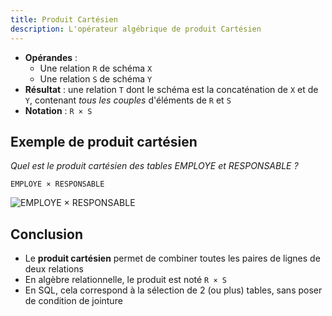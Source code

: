 ```yaml
---
title: Produit Cartésien
description: L'opérateur algébrique de produit Cartésien
---
```



<Slide title="Le produit cartésien">

* **Opérandes** :
    * Une relation `R` de schéma `X`
    * Une relation `S` de schéma `Y`
* **Résultat** : une relation `T` dont le schéma est la concaténation de `X` et de `Y`, contenant _tous les couples_ d'éléments de `R` et `S`
* **Notation** : `R × S`

</Slide>

## Exemple de produit cartésien

<Slide title="Exemple de produit cartésien">

_Quel est le produit cartésien des tables EMPLOYE et RESPONSABLE ?_

```
EMPLOYE × RESPONSABLE
```

![EMPLOYE × RESPONSABLE](03-produit-01.png)

</Slide>
<Slide title="Le produit cartésien">

## Conclusion

* Le **produit cartésien** permet de combiner toutes les paires de lignes de deux relations
* En algèbre relationnelle, le produit est noté `R × S` 
* En SQL, cela correspond à la sélection de 2 (ou plus) tables, sans poser de condition de jointure

</Slide>
